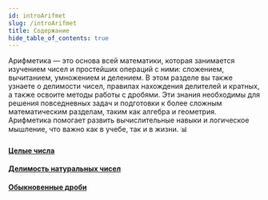 ```yaml
---
id: introArifmet
slug: /introArifmet
title: Содержание
hide_table_of_contents: true
---
```



Арифметика — это основа всей математики, которая занимается изучением чисел и простейших операций с ними: сложением, вычитанием, умножением и делением. В этом разделе вы также узнаете о делимости чисел, правилах нахождения делителей и кратных, а также освоите методы работы с дробями. Эти знания необходимы для решения повседневных задач и подготовки к более сложным математическим разделам, таким как алгебра и геометрия. Арифметика помогает развить вычислительные навыки и логическое мышление, что важно как в учебе, так и в жизни. 📊

#### [Целые числа](/docs/Naturalnye-chisla-i-nul)
#### [Делимость натуральных чисел](/docs/modul-deliteli-i-kratnye)
#### [Обыкновенные дроби](/docs/modul-drobi)